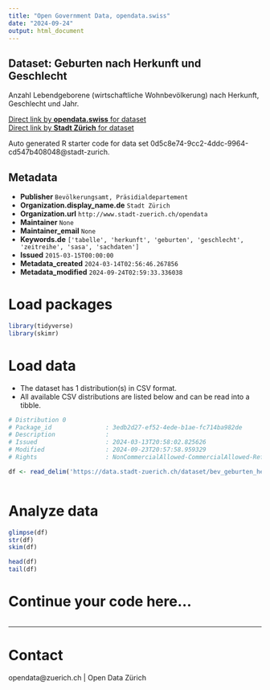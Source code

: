 ```yaml
---
title: "Open Government Data, opendata.swiss"
date: "2024-09-24"
output: html_document
---
```


## Dataset: Geburten nach Herkunft und Geschlecht


Anzahl Lebendgeborene (wirtschaftliche Wohnbevölkerung) nach Herkunft, Geschlecht und Jahr.


[Direct link by **opendata.swiss** for dataset](https://opendata.swiss/de/dataset/geburten-nach-herkunft-und-geschlecht-seit-1934)<br>
[Direct link by **Stadt Zürich** for dataset](https://data.stadt-zuerich.ch/dataset/bev_geburten_herkunft_geschlecht_seit1934_od4001)

Auto generated R starter code for data set 0d5c8e74-9cc2-4ddc-9964-cd547b408048@stadt-zurich.

## Metadata

- **Publisher** `Bevölkerungsamt, Präsidialdepartement`
- **Organization.display_name.de** `Stadt Zürich`
- **Organization.url** `http://www.stadt-zuerich.ch/opendata`
- **Maintainer** `None`
- **Maintainer_email** `None`
- **Keywords.de** `['tabelle', 'herkunft', 'geburten', 'geschlecht', 'zeitreihe', 'sasa', 'sachdaten']`
- **Issued** `2015-03-15T00:00:00`
- **Metadata_created** `2024-03-14T02:56:46.267856`
- **Metadata_modified** `2024-09-24T02:59:33.336038`


# Load packages

```r

library(tidyverse)
library(skimr)

```

# Load data

-   The dataset has 1 distribution(s) in CSV format.
-   All available CSV distributions are listed below and can be read into a tibble.

```r

# Distribution 0
# Package_id               : 3edb2d27-ef52-4ede-b1ae-fc714ba982de
# Description              : 
# Issued                   : 2024-03-13T20:58:02.825626
# Modified                 : 2024-09-23T20:57:58.959329
# Rights                   : NonCommercialAllowed-CommercialAllowed-ReferenceNotRequired

df <- read_delim('https://data.stadt-zuerich.ch/dataset/bev_geburten_herkunft_geschlecht_seit1934_od4001/download/BEV400OD4001.csv')



```

# Analyze data

```r

glimpse(df)
str(df)
skim(df)

head(df)
tail(df)

```

# Continue your code here...

```r

```

------------------------------------------------------------------------

# Contact

opendata@zuerich.ch | Open Data Zürich
